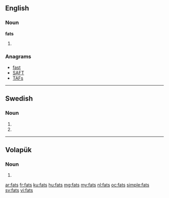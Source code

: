 ==English==

===Noun===
'''fats'''

# {{plural of|[[fat]]}}

===Anagrams===
* [[fast#English|fast]]
* [[SAFT#English|SAFT]]
* [[TAFs#English|TAFs]]

----

==Swedish==

===Noun===
{{head|sv|noun form}}

# {{sv-noun-form-indef-gen|fat}}
# {{sv-noun-form-indef-gen-pl|fat}}

----

==Volapük==

===Noun===
{{head|vo|noun form}}

# {{inflection of|fat||nom|p|lang=vo}}

[[ar:fats]]
[[fr:fats]]
[[ku:fats]]
[[hu:fats]]
[[mg:fats]]
[[my:fats]]
[[nl:fats]]
[[oc:fats]]
[[simple:fats]]
[[sv:fats]]
[[vi:fats]]